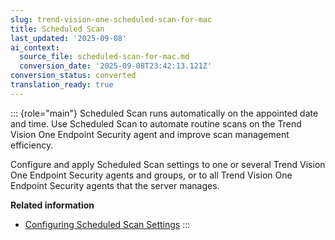 ```yaml
---
slug: trend-vision-one-scheduled-scan-for-mac
title: Scheduled Scan
last_updated: '2025-09-08'
ai_context:
  source_file: scheduled-scan-for-mac.md
  conversion_date: '2025-09-08T23:42:13.121Z'
conversion_status: converted
translation_ready: true
---
```


::: {role="main"}
Scheduled Scan runs automatically on the appointed date and time. Use Scheduled Scan to automate routine scans on the Trend Vision One Endpoint Security agent and improve scan management efficiency.

Configure and apply Scheduled Scan settings to one or several Trend Vision One Endpoint Security agents and groups, or to all Trend Vision One Endpoint Security agents that the server manages.

**Related information**

- [Configuring Scheduled Scan Settings](configuring-scheduled-scan-info.mdx)
:::
